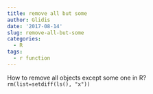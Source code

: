 ```yaml
---
title: remove all but some
author: Glidis
date: '2017-08-14'
slug: remove-all-but-some
categories:
  - R
tags:
  - r function
---
```


How to remove all objects except some one in R?   
`rm(list=setdiff(ls(), "x"))`